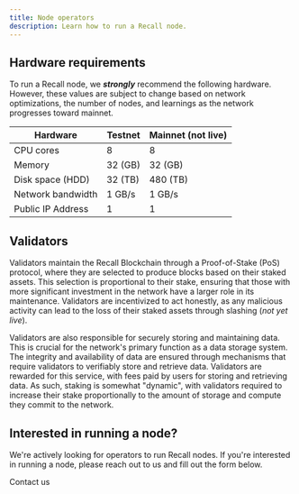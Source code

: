 ```yaml
---
title: Node operators
description: Learn how to run a Recall node.
---
```



## Hardware requirements

To run a Recall node, we **_strongly_** recommend the following hardware. However, these values are
subject to change based on network optimizations, the number of nodes, and learnings as the network
progresses toward mainnet.

| Hardware          | Testnet | Mainnet (not live) |
| ----------------- | ------- | ------------------ |
| CPU cores         | 8       | 8                  |
| Memory            | 32 (GB) | 32 (GB)            |
| Disk space (HDD)  | 32 (TB) | 480 (TB)           |
| Network bandwidth | 1 GB/s  | 1 GB/s             |
| Public IP Address | 1       | 1                  |

## Validators

Validators maintain the Recall Blockchain through a Proof-of-Stake (PoS) protocol, where they are
selected to produce blocks based on their staked assets. This selection is proportional to their
stake, ensuring that those with more significant investment in the network have a larger role in its
maintenance. Validators are incentivized to act honestly, as any malicious activity can lead to the
loss of their staked assets through slashing (_not yet live_).

Validators are also responsible for securely storing and maintaining data. This is crucial for the
network's primary function as a data storage system. The integrity and availability of data are
ensured through mechanisms that require validators to verifiably store and retrieve data. Validators
are rewarded for this service, with fees paid by users for storing and retrieving data. As such,
staking is somewhat "dynamic", with validators required to increase their stake proportionally to
the amount of storage and compute they commit to the network.

## Interested in running a node?

We're actively looking for operators to run Recall nodes. If you're interested in running a node,
please reach out to us and fill out the form below.

<Link
  href="https://hhueol4i6vp.typeform.com/to/aRpGp9Zz"
  className={cn(
    buttonVariants({
      color: "secondary",
    }),
    "bg-blue text-fd-primary-foreground hover:text-fd-primary-foreground dark:hover:text-fd-secondary-foreground dark:text-accent-foreground hover:bg-blue/80 p-4 text-base font-bold no-underline transition-all duration-100"
  )}
>
  <span className="mr-1 text-base">Contact us</span>
  <PartyPopper className="size-4" />
</Link>

